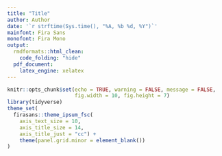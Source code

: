```yaml
---
title: "Title"
author: Author
date: '`r strftime(Sys.time(), "%A, %b %d, %Y")`'
mainfont: Fira Sans
monofont: Fira Mono
output: 
  rmdformats::html_clean: 
    code_folding: "hide"
  pdf_document: 
    latex_engine: xelatex
---
```


```r
knitr::opts_chunk$set(echo = TRUE, warning = FALSE, message = FALSE,
                      fig.width = 10, fig.height = 7)
library(tidyverse)
theme_set(
  firasans::theme_ipsum_fsc(
    axis_text_size = 10, 
    axis_title_size = 14,
    axis_title_just = "cc") +
    theme(panel.grid.minor = element_blank())
)
```
